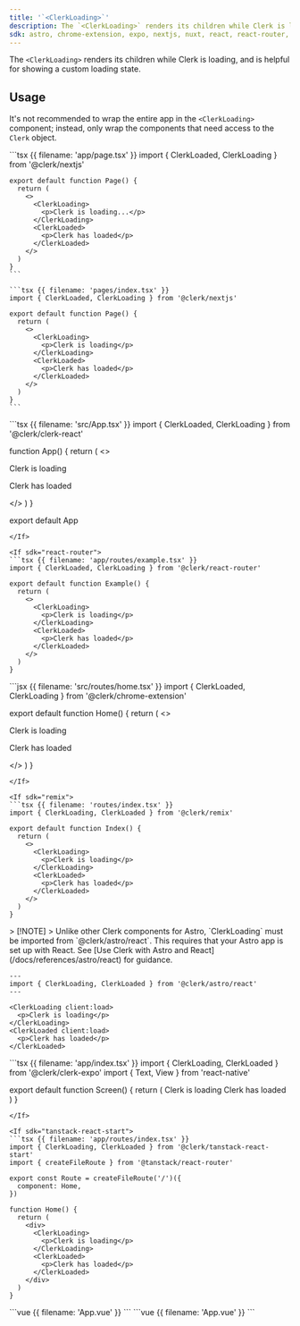 ```yaml
---
title: '`<ClerkLoading>`'
description: The `<ClerkLoading>` renders its children while Clerk is loading, and is helpful for showing a custom loading state.
sdk: astro, chrome-extension, expo, nextjs, nuxt, react, react-router, remix, tanstack-react-start, vue
---
```


The `<ClerkLoading>` renders its children while Clerk is loading, and is helpful for showing a custom loading state.

## Usage

It's not recommended to wrap the entire app in the `<ClerkLoading>` component; instead, only wrap the components that need access to the `Clerk` object.

<If sdk="nextjs">
  <CodeBlockTabs options={["App Router", "Pages Router"]}>
    ```tsx {{ filename: 'app/page.tsx' }}
    import { ClerkLoaded, ClerkLoading } from '@clerk/nextjs'

    export default function Page() {
      return (
        <>
          <ClerkLoading>
            <p>Clerk is loading...</p>
          </ClerkLoading>
          <ClerkLoaded>
            <p>Clerk has loaded</p>
          </ClerkLoaded>
        </>
      )
    }
    ```

    ```tsx {{ filename: 'pages/index.tsx' }}
    import { ClerkLoaded, ClerkLoading } from '@clerk/nextjs'

    export default function Page() {
      return (
        <>
          <ClerkLoading>
            <p>Clerk is loading</p>
          </ClerkLoading>
          <ClerkLoaded>
            <p>Clerk has loaded</p>
          </ClerkLoaded>
        </>
      )
    }
    ```
  </CodeBlockTabs>
</If>

<If sdk="react">
  ```tsx {{ filename: 'src/App.tsx' }}
  import { ClerkLoaded, ClerkLoading } from '@clerk/clerk-react'

  function App() {
    return (
      <>
        <ClerkLoading>
          <p>Clerk is loading</p>
        </ClerkLoading>
        <ClerkLoaded>
          <p>Clerk has loaded</p>
        </ClerkLoaded>
      </>
    )
  }

  export default App
  ```
</If>

<If sdk="react-router">
  ```tsx {{ filename: 'app/routes/example.tsx' }}
  import { ClerkLoaded, ClerkLoading } from '@clerk/react-router'

  export default function Example() {
    return (
      <>
        <ClerkLoading>
          <p>Clerk is loading</p>
        </ClerkLoading>
        <ClerkLoaded>
          <p>Clerk has loaded</p>
        </ClerkLoaded>
      </>
    )
  }
  ```
</If>

<If sdk="chrome-extension">
  ```jsx {{ filename: 'src/routes/home.tsx' }}
  import { ClerkLoaded, ClerkLoading } from '@clerk/chrome-extension'

  export default function Home() {
    return (
      <>
        <ClerkLoading>
          <p>Clerk is loading</p>
        </ClerkLoading>
        <ClerkLoaded>
          <p>Clerk has loaded</p>
        </ClerkLoaded>
      </>
    )
  }
  ```
</If>

<If sdk="remix">
  ```tsx {{ filename: 'routes/index.tsx' }}
  import { ClerkLoading, ClerkLoaded } from '@clerk/remix'

  export default function Index() {
    return (
      <>
        <ClerkLoading>
          <p>Clerk is loading</p>
        </ClerkLoading>
        <ClerkLoaded>
          <p>Clerk has loaded</p>
        </ClerkLoaded>
      </>
    )
  }
  ```
</If>

<If sdk="astro">
  > [!NOTE]
  > Unlike other Clerk components for Astro, `ClerkLoading` must be imported from `@clerk/astro/react`. This requires that your Astro app is set up with React. See [Use Clerk with Astro and React](/docs/references/astro/react) for guidance.

  ```astro {{ filename: 'index.astro' }}
  ---
  import { ClerkLoading, ClerkLoaded } from '@clerk/astro/react'
  ---

  <ClerkLoading client:load>
    <p>Clerk is loading</p>
  </ClerkLoading>
  <ClerkLoaded client:load>
    <p>Clerk has loaded</p>
  </ClerkLoaded>
  ```
</If>

<If sdk="expo">
  ```tsx {{ filename: 'app/index.tsx' }}
  import { ClerkLoading, ClerkLoaded } from '@clerk/clerk-expo'
  import { Text, View } from 'react-native'

  export default function Screen() {
    return (
      <View>
        <ClerkLoading>
          <Text>Clerk is loading</Text>
        </ClerkLoading>
        <ClerkLoaded>
          <Text>Clerk has loaded</Text>
        </ClerkLoaded>
      </View>
    )
  }
  ```
</If>

<If sdk="tanstack-react-start">
  ```tsx {{ filename: 'app/routes/index.tsx' }}
  import { ClerkLoading, ClerkLoaded } from '@clerk/tanstack-react-start'
  import { createFileRoute } from '@tanstack/react-router'

  export const Route = createFileRoute('/')({
    component: Home,
  })

  function Home() {
    return (
      <div>
        <ClerkLoading>
          <p>Clerk is loading</p>
        </ClerkLoading>
        <ClerkLoaded>
          <p>Clerk has loaded</p>
        </ClerkLoaded>
      </div>
    )
  }
  ```
</If>

<If sdk="vue">
  ```vue {{ filename: 'App.vue' }}
  <script setup lang="ts">
  import { ClerkLoading, ClerkLoaded } from '@clerk/vue'
  </script>

  <template>
    <ClerkLoading>
      <p>Clerk is loading</p>
    </ClerkLoading>
    <ClerkLoaded>
      <p>Clerk has loaded</p>
    </ClerkLoaded>
  </template>
  ```
</If>

<If sdk="nuxt">
  ```vue {{ filename: 'App.vue' }}
  <script setup lang="ts">
  // Components are automatically imported
  </script>

  <template>
    <ClerkLoading>
      <p>Clerk is loading</p>
    </ClerkLoading>
    <ClerkLoaded>
      <p>Clerk has loaded</p>
    </ClerkLoaded>
  </template>
  ```
</If>
